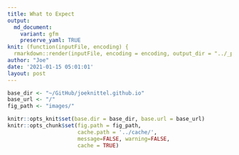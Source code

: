 ```yaml
---
title: What to Expect
output:
  md_document:
    variant: gfm
    preserve_yaml: TRUE
knit: (function(inputFile, encoding) {
  rmarkdown::render(inputFile, encoding = encoding, output_dir = "../_posts") })
author: "Joe"
date: '2021-01-15 05:01:01'
layout: post
---
```



```r
base_dir <- "~/GitHub/joeknittel.github.io"
base_url <- "/" 
fig_path <- "images/" 

knitr::opts_knit$set(base.dir = base_dir, base.url = base_url)
knitr::opts_chunk$set(fig.path = fig_path,
                      cache.path = '../cache/',
                      message=FALSE, warning=FALSE,
                      cache = TRUE) 

```

